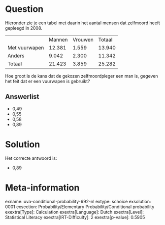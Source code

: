 Question
========

Hieronder zie je een tabel met daarin het aantal mensen dat zelfmoord
heeft gepleegd in 2008.

  --------------- -------- --------- --------
                  Mannen   Vrouwen   Totaal
  Met vuurwapen   12.381   1.559     13.940
  Anders          9.042    2.300     11.342
  Totaal          21.423   3.859     25.282
  --------------- -------- --------- --------

Hoe groot is de kans dat de gekozen zelfmoordpleger een man is, gegeven
het feit dat er een vuurwapen is gebruikt?


Answerlist
----------

* 0,49
* 0,55
* 0,58
* 0,89

Solution
========

Het correcte antwoord is: 

* 0,89

Meta-information
================
exname: uva-conditional-probability-692-nl
extype: schoice
exsolution: 0001
exsection: Probability/Elementary Probability/Conditional probability
exextra[Type]: Calculation
exextra[Language]: Dutch
exextra[Level]: Statistical Literacy
exextra[IRT-Difficulty]: 2
exextra[p-value]: 0.5905
